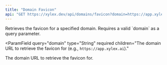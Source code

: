 ```yaml
---
title: "Domain Favicon"
api: "GET https://xylex.dev/api/domains/favicon?domain=https://app.xylex.ai"
---
```


<Card title="Endpoint Description" icon="info" horizontal>
  Retrieves the favicon for a specified domain. Requires a valid `domain` as a query parameter.
</Card>

<ParamField
  query="domain"
  type="String"
  required
  children="The domain URL to retrieve the favicon for (e.g., `https://app.xylex.ai`)."
>
  The domain URL to retrieve the favicon for.
</ParamField>

